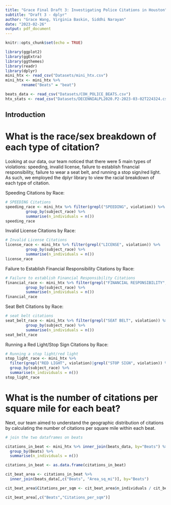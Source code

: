 ```yaml
---
title: "Grace Final Draft 3: Investigating Police Citations in Houston"
subtitle: "Draft 3 - dplyr"
author: "Grace Wang, Virginia Baskin, Siddhi Narayan"
date: "2023-02-26"
output: pdf_document
---
```


```r
knitr::opts_chunk$set(echo = TRUE)
```

```r

library(ggplot2)
library(ggExtra)
library(ggthemes)
library(readr)
library(dplyr)
mini_htx <- read_csv("Datasets/mini_htx.csv")
mini_htx <- mini_htx %>% 
       rename("Beats" = "beat")

beats_data <- read_csv("Datasets/COH_POLICE_BEATS.csv")
htx_stats <- read_csv("Datasets/DECENNIALPL2020.P2-2023-03-02T224324.csv")

```

## Introduction 

# What is the race/sex breakdown of each type of citation?

Looking at our data, our team noticed that there were 5 main types of violations: speeding, invalid license, failure to establish financial responsibility, failure to wear a seat belt, and running a stop sign/red light. As such, we employed the dplyr library to view the racial breakdown of each type of citation.

Speeding Citations by Race:
```r

# SPEEDING Citations
speeding_race <- mini_htx %>% filter(grepl("SPEEDING", violation)) %>%
         group_by(subject_race) %>%
         summarise(n_individuals = n())
speeding_race
```

Invalid License Citations by Race:
```r
# Invalid License Citations
license_race <- mini_htx %>% filter(grepl("LICENSE", violation)) %>%
         group_by(subject_race) %>%
         summarise(n_individuals = n())
license_race
```

Failure to Establish Financial Responsibility Citations by Race:
```r
# Failure to establish Financial Responsibility Citations
financial_race <- mini_htx %>% filter(grepl("FINANCIAL RESPONSIBILITY", violation)) %>%
         group_by(subject_race) %>%
         summarise(n_individuals = n())
financial_race

```

Seat Belt Citations by Race:
```r
# seat belt citations
seat_belt_race <- mini_htx %>% filter(grepl("SEAT BELT", violation)) %>%
         group_by(subject_race) %>%
         summarise(n_individuals = n())
seat_belt_race

```

Running a Red Light/Stop Sign Citations by Race:
```r
# Running a stop light/red light
stop_light_race <- mini_htx %>% 
  filter(grepl("RED LIGHT", violation)|grepl("STOP SIGN", violation)) %>%
  group_by(subject_race) %>%
  summarise(n_individuals = n())
stop_light_race

```

# What is the number of citations per square mile for each beat?
Next, our team aimed to understand the geographic distribution of citations by calculating the number of citations per square mile within each beat. 

```r

# join the two dataframes on beats

citations_in_beat <- mini_htx %>% inner_join(beats_data, by="Beats") %>%
  group_by(Beats) %>%
  summarise(n_individuals = n())

citations_in_beat <- as.data.frame(citations_in_beat)

cit_beat_area <- citations_in_beat %>% 
  inner_join(beats_data[,c("Beats", "Area_sq_mi")], by="Beats")

cit_beat_area$Citations_per_sqm <- cit_beat_area$n_individuals / cit_beat_area$Area_sq_mi

cit_beat_area[,c("Beats","Citations_per_sqm")]
```